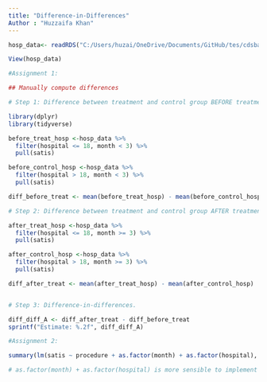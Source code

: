 ```yaml
---
title: "Difference-in-Differences"
Author : "Huzzaifa Khan"
---
```


```r
hosp_data<- readRDS("C:/Users/huzai/OneDrive/Documents/GitHub/tes/cdsba-cdx3745/content/Causal_Data_Science_Data/Causal_Data_Science_Data/hospdd.rds")

View(hosp_data)
```

```r
#Assignment 1:

## Manually compute differences

# Step 1: Difference between treatment and control group BEFORE treatment

library(dplyr)
library(tidyverse)

before_treat_hosp <-hosp_data %>%
  filter(hospital <= 18, month < 3) %>% 
  pull(satis)

before_control_hosp <-hosp_data %>%
  filter(hospital > 18, month < 3) %>% 
  pull(satis)

diff_before_treat <- mean(before_treat_hosp) - mean(before_control_hosp)

# Step 2: Difference between treatment and control group AFTER treatment

after_treat_hosp <-hosp_data %>%
  filter(hospital <= 18, month >= 3) %>% 
  pull(satis)

after_control_hosp <-hosp_data %>%
  filter(hospital > 18, month >= 3) %>% 
  pull(satis)

diff_after_treat <- mean(after_treat_hosp) - mean(after_control_hosp)


# Step 3: Difference-in-differences. 

diff_diff_A <- diff_after_treat - diff_before_treat
sprintf("Estimate: %.2f", diff_diff_A)
```

```r
#Assignment 2:

summary(lm(satis ~ procedure + as.factor(month) + as.factor(hospital), data = hosp_data))

# as.factor(month) + as.factor(hospital) is more sensible to implement in the linear regression as our both regressor month and hospital are having a distinct categoreies. It will lead to more accurate estimation instead of usin month + hospital
```
